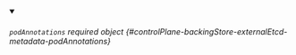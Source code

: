 
<details className="config-field" data-expandable="false" open>
<summary>

###### `podAnnotations` <span className="config-field-required" data-required="false">required</span> <span className="config-field-type">object</span> <span className="config-field-default"></span> <span className="config-field-enum"></span> {#controlPlane-backingStore-externalEtcd-metadata-podAnnotations}



</summary>



</details>
